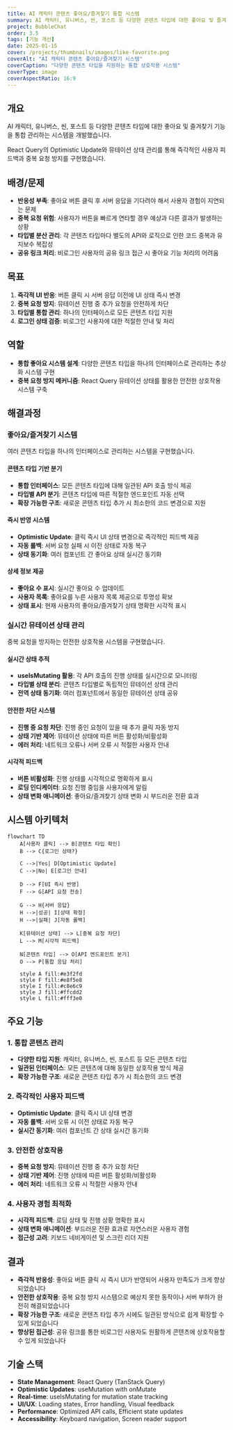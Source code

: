 ```yaml
---
title: AI 캐릭터 콘텐츠 좋아요/즐겨찾기 통합 시스템
summary: AI 캐릭터, 유니버스, 씬, 포스트 등 다양한 콘텐츠 타입에 대한 좋아요 및 즐겨찾기 기능을 통합 관리하는 시스템을 개발했습니다. React Query의 Optimistic Update와 뮤테이션 상태 관리를 통해 즉각적인 사용자 피드백과 중복 요청 방지를 구현했습니다.
project: BubbleChat
order: 3.5
tags: [기능 개선]
date: 2025-01-15
cover: /projects/thumbnails/images/like-favorite.png
coverAlt: "AI 캐릭터 콘텐츠 좋아요/즐겨찾기 시스템"
coverCaption: "다양한 콘텐츠 타입을 지원하는 통합 상호작용 시스템"
coverType: image
coverAspectRatio: 16:9
---
```


## 개요

AI 캐릭터, 유니버스, 씬, 포스트 등 다양한 콘텐츠 타입에 대한 좋아요 및 즐겨찾기 기능을 통합 관리하는 시스템을 개발했습니다.

React Query의 Optimistic Update와 뮤테이션 상태 관리를 통해 즉각적인 사용자 피드백과 중복 요청 방지를 구현했습니다.

## 배경/문제

- **반응성 부족**: 좋아요 버튼 클릭 후 서버 응답을 기다려야 해서 사용자 경험이 지연되는 문제
- **중복 요청 위험**: 사용자가 버튼을 빠르게 연타할 경우 예상과 다른 결과가 발생하는 상황
- **타입별 분산 관리**: 각 콘텐츠 타입마다 별도의 API와 로직으로 인한 코드 중복과 유지보수 복잡성
- **공유 링크 처리**: 비로그인 사용자의 공유 링크 접근 시 좋아요 기능 처리의 어려움

## 목표

1. **즉각적 UI 반응**: 버튼 클릭 시 서버 응답 이전에 UI 상태 즉시 변경
2. **중복 요청 방지**: 뮤테이션 진행 중 추가 요청을 안전하게 차단
3. **타입별 통합 관리**: 하나의 인터페이스로 모든 콘텐츠 타입 지원
4. **로그인 상태 검증**: 비로그인 사용자에 대한 적절한 안내 및 처리

## 역할

- **통합 좋아요 시스템 설계**: 다양한 콘텐츠 타입을 하나의 인터페이스로 관리하는 추상화 시스템 구현
- **중복 요청 방지 메커니즘**: React Query 뮤테이션 상태를 활용한 안전한 상호작용 시스템 구축

## 해결과정

### 좋아요/즐겨찾기 시스템

여러 콘텐츠 타입을 하나의 인터페이스로 관리하는 시스템을 구현했습니다.

#### 콘텐츠 타입 기반 분기

- **통합 인터페이스**: 모든 콘텐츠 타입에 대해 일관된 API 호출 방식 제공
- **타입별 API 분기**: 콘텐츠 타입에 따른 적절한 엔드포인트 자동 선택
- **확장 가능한 구조**: 새로운 콘텐츠 타입 추가 시 최소한의 코드 변경으로 지원

#### 즉시 반영 시스템

- **Optimistic Update**: 클릭 즉시 UI 상태 변경으로 즉각적인 피드백 제공
- **자동 롤백**: 서버 요청 실패 시 이전 상태로 자동 복구
- **상태 동기화**: 여러 컴포넌트 간 좋아요 상태 실시간 동기화

#### 상세 정보 제공

- **좋아요 수 표시**: 실시간 좋아요 수 업데이트
- **사용자 목록**: 좋아요를 누른 사용자 목록 제공으로 투명성 확보
- **상태 표시**: 현재 사용자의 좋아요/즐겨찾기 상태 명확한 시각적 표시

### 실시간 뮤테이션 상태 관리

중복 요청을 방지하는 안전한 상호작용 시스템을 구현했습니다.

#### 실시간 상태 추적

- **useIsMutating 활용**: 각 API 호출의 진행 상태를 실시간으로 모니터링
- **타입별 상태 분리**: 콘텐츠 타입별로 독립적인 뮤테이션 상태 관리
- **전역 상태 동기화**: 여러 컴포넌트에서 동일한 뮤테이션 상태 공유

#### 안전한 차단 시스템

- **진행 중 요청 차단**: 진행 중인 요청이 있을 때 추가 클릭 자동 방지
- **상태 기반 제어**: 뮤테이션 상태에 따른 버튼 활성화/비활성화
- **에러 처리**: 네트워크 오류나 서버 오류 시 적절한 사용자 안내

#### 시각적 피드백

- **버튼 비활성화**: 진행 상태를 시각적으로 명확하게 표시
- **로딩 인디케이터**: 요청 진행 중임을 사용자에게 알림
- **상태 변화 애니메이션**: 좋아요/즐겨찾기 상태 변화 시 부드러운 전환 효과

## 시스템 아키텍처

```mermaid
flowchart TD
    A[사용자 클릭] --> B[콘텐츠 타입 확인]
    B --> C{로그인 상태?}

    C -->|Yes| D[Optimistic Update]
    C -->|No| E[로그인 안내]

    D --> F[UI 즉시 반영]
    F --> G[API 요청 전송]

    G --> H{서버 응답}
    H -->|성공| I[상태 확정]
    H -->|실패| J[자동 롤백]

    K[뮤테이션 상태] --> L[중복 요청 차단]
    L --> M[시각적 피드백]

    N[콘텐츠 타입] --> O[API 엔드포인트 분기]
    O --> P[통합 응답 처리]

    style A fill:#e3f2fd
    style F fill:#e8f5e8
    style I fill:#c8e6c9
    style J fill:#ffcdd2
    style L fill:#fff3e0
```

## 주요 기능

### 1. 통합 콘텐츠 관리

- **다양한 타입 지원**: 캐릭터, 유니버스, 씬, 포스트 등 모든 콘텐츠 타입
- **일관된 인터페이스**: 모든 콘텐츠에 대해 동일한 상호작용 방식 제공
- **확장 가능한 구조**: 새로운 콘텐츠 타입 추가 시 최소한의 코드 변경

### 2. 즉각적인 사용자 피드백

- **Optimistic Update**: 클릭 즉시 UI 상태 변경
- **자동 롤백**: 서버 오류 시 이전 상태로 자동 복구
- **실시간 동기화**: 여러 컴포넌트 간 상태 실시간 동기화

### 3. 안전한 상호작용

- **중복 요청 방지**: 뮤테이션 진행 중 추가 요청 차단
- **상태 기반 제어**: 진행 상태에 따른 버튼 활성화/비활성화
- **에러 처리**: 네트워크 오류 시 적절한 사용자 안내

### 4. 사용자 경험 최적화

- **시각적 피드백**: 로딩 상태 및 진행 상황 명확한 표시
- **상태 변화 애니메이션**: 부드러운 전환 효과로 자연스러운 사용자 경험
- **접근성 고려**: 키보드 네비게이션 및 스크린 리더 지원

## 결과

- **즉각적 반응성**: 좋아요 버튼 클릭 시 즉시 UI가 반영되어 사용자 만족도가 크게 향상되었습니다
- **안전한 상호작용**: 중복 요청 방지 시스템으로 예상치 못한 동작이나 서버 부하가 완전히 해결되었습니다
- **확장 가능한 구조**: 새로운 콘텐츠 타입 추가 시에도 일관된 방식으로 쉽게 확장할 수 있게 되었습니다
- **향상된 접근성**: 공유 링크를 통한 비로그인 사용자도 원활하게 콘텐츠에 상호작용할 수 있게 되었습니다

## 기술 스택

- **State Management**: React Query (TanStack Query)
- **Optimistic Updates**: useMutation with onMutate
- **Real-time**: useIsMutating for mutation state tracking
- **UI/UX**: Loading states, Error handling, Visual feedback
- **Performance**: Optimized API calls, Efficient state updates
- **Accessibility**: Keyboard navigation, Screen reader support
